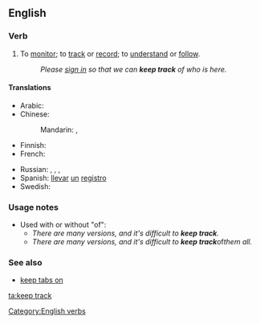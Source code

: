 ==English==

===Verb===
{{head|en|verb|head=[[keep]] [[track]]}}

# To [[monitor]]; to [[track]] or [[record]]; to [[understand]] or [[follow]].
#: ''Please [[sign in]] so that we can '''keep track''' of who is here.''

====Translations====
{{trans-top|monitor}}
* Arabic: {{t-|ar|راقب|tr=rāqqaba|sc=Arab}}
* Chinese:
*: Mandarin: {{t|cmn|監測|sc=Hani}}, {{t|cmn|监测|tr=jiāncè|sc=Hani}}
* Finnish: {{t+|fi|seurata}}
* French: {{t-|fr|conserver un suivi}}
{{trans-mid}}
* Russian: {{t+|ru|отслеживать|tr=otsléživatʹ|sc=Cyrl}} {{impf}}, {{t-|ru|отследить|tr=otsledítʹ|sc=Cyrl}} {{pf.}}, {{t+|ru|следить|tr=sledítʹ|sc=Cyrl}} {{impf}}, {{t+|ru|проследить|tr=prosledítʹ|sc=Cyrl}} {{pf.}}
* Spanish: [[llevar]] [[un]] [[registro]]
* Swedish: {{t-|sv|hålla reda på}}
{{trans-bottom}}

===Usage notes===
* Used with or without "of":
** ''There are many versions, and it's difficult to '''keep track'''.''
** ''There are many versions, and it's difficult to '''keep track''' ''of'' them all.''

===See also===
* [[keep tabs on]]
[[Category:English verbs]]

[[ta:keep track]]